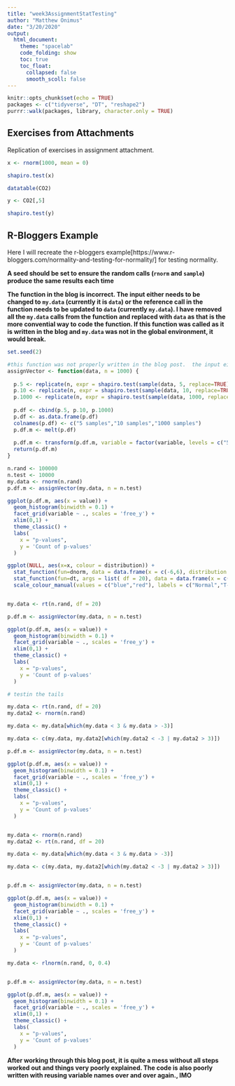 ```yaml
---
title: "week3AssignmentStatTesting"
author: "Matthew Onimus"
date: "3/20/2020"
output:
  html_document:
    theme: "spacelab"
    code_folding: show
    toc: true
    toc_float:
      collapsed: false
      smooth_scoll: false
---
```


```r
knitr::opts_chunk$set(echo = TRUE)
packages <- c("tidyverse", "DT", "reshape2")
purrr::walk(packages, library, character.only = TRUE)
```

## Exercises from Attachments

Replication of exercises in assignment attachment.

```r

x <- rnorm(1000, mean = 0)

shapiro.test(x)

```

```r

datatable(CO2)

y <- CO2[,5]

shapiro.test(y)


```

## R-Bloggers Example

Here I will recreate the r-bloggers example[https://www.r-bloggers.com/normality-and-testing-for-normality/] for testing normality.  

**A seed should be set to ensure the random calls (`rnorm` and `sample`) produce the same results each time**

**The function in the blog is incorrect.  The input either needs to be changed to `my.data` (currently it is `data`) or the reference call in the function needs to be updated to `data` (currently `my.data`).  I have removed all the `my.data` calls from the function and replaced with `data` as that is the more convential way to code the function.  If this function was called as it is written in the blog and `my.data` was not in the global environment, it would break.**


```r

set.seed(2)

#this function was not properly written in the blog post.  the input either needs to be my.data or the input call in the function needs to be data...
assignVector <- function(data, n = 1000) {
  
  p.5 <- replicate(n, expr = shapiro.test(sample(data, 5, replace=TRUE))$p.value)
  p.10 <- replicate(n, expr = shapiro.test(sample(data, 10, replace=TRUE))$p.value)
  p.1000 <- replicate(n, expr = shapiro.test(sample(data, 1000, replace=TRUE))$p.value)
  
  p.df <- cbind(p.5, p.10, p.1000)
  p.df <- as.data.frame(p.df)
  colnames(p.df) <- c("5 samples","10 samples","1000 samples")
  p.df.m <- melt(p.df)
  
  p.df.m <- transform(p.df.m, variable = factor(variable, levels = c("5 samples","10 samples","1000 samples")))
  return(p.df.m)  
}

n.rand <- 100000
n.test <- 10000
my.data <- rnorm(n.rand)
p.df.m <- assignVector(my.data, n = n.test)

ggplot(p.df.m, aes(x = value)) +
  geom_histogram(binwidth = 0.1) +
  facet_grid(variable ~ ., scales = 'free_y') +
  xlim(0,1) +
  theme_classic() +
  labs(
    x = "p-values",
    y = 'Count of p-values'
  )

ggplot(NULL, aes(x=x, colour = distribution)) + 
  stat_function(fun=dnorm, data = data.frame(x = c(-6,6), distribution = factor(1))) + 
  stat_function(fun=dt, args = list( df = 20), data = data.frame(x = c(-6,6), distribution = factor(2)), linetype = "dashed") + 
  scale_colour_manual(values = c("blue","red"), labels = c("Normal","T-Distribution"))


my.data <- rt(n.rand, df = 20)

p.df.m <- assignVector(my.data, n = n.test)

ggplot(p.df.m, aes(x = value)) +
  geom_histogram(binwidth = 0.1) +
  facet_grid(variable ~ ., scales = 'free_y') +
  xlim(0,1) +
  theme_classic() +
  labs(
    x = "p-values",
    y = 'Count of p-values'
  )

# testin the tails

my.data <- rt(n.rand, df = 20)
my.data2 <- rnorm(n.rand)

my.data <- my.data[which(my.data < 3 & my.data > -3)]

my.data <- c(my.data, my.data2[which(my.data2 < -3 | my.data2 > 3)])

p.df.m <- assignVector(my.data, n = n.test)

ggplot(p.df.m, aes(x = value)) +
  geom_histogram(binwidth = 0.1) +
  facet_grid(variable ~ ., scales = 'free_y') +
  xlim(0,1) +
  theme_classic() +
  labs(
    x = "p-values",
    y = 'Count of p-values'
  )


my.data <- rnorm(n.rand)
my.data2 <- rt(n.rand, df = 20)

my.data <- my.data[which(my.data < 3 & my.data > -3)]

my.data <- c(my.data, my.data2[which(my.data2 < -3 | my.data2 > 3)])


p.df.m <- assignVector(my.data, n = n.test)

ggplot(p.df.m, aes(x = value)) +
  geom_histogram(binwidth = 0.1) +
  facet_grid(variable ~ ., scales = 'free_y') +
  xlim(0,1) +
  theme_classic() +
  labs(
    x = "p-values",
    y = 'Count of p-values'
  )

my.data <- rlnorm(n.rand, 0, 0.4)


p.df.m <- assignVector(my.data, n = n.test)

ggplot(p.df.m, aes(x = value)) +
  geom_histogram(binwidth = 0.1) +
  facet_grid(variable ~ ., scales = 'free_y') +
  xlim(0,1) +
  theme_classic() +
  labs(
    x = "p-values",
    y = 'Count of p-values'
  )

```

**After working through this blog post, it is quite a mess without all steps worked out and things very poorly explained.  The code is also poorly written with reusing variable names over and over again., IMO**

